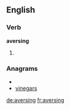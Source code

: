 
==English==

===Verb===
'''aversing'''

# {{present participle of|[[averse]]}}

===Anagrams===
* {{alphagram|aeginrsv}}
* [[vinegars#English|vinegars]]


[[de:aversing]]
[[fr:aversing]]